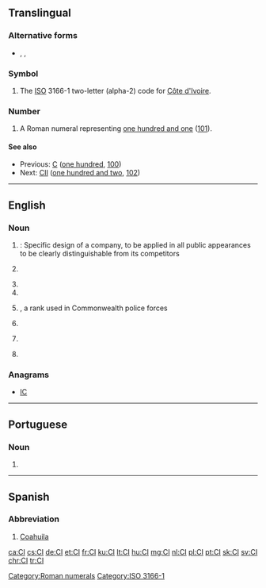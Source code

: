 {{also|Appendix:Variations of "ci"}}
==Translingual==

===Alternative forms===
* {{sense|roman numeral}} {{l|mul|ci}}, {{l|mul|LLI}}, {{l|mul|llli}}

===Symbol===
{{head|mul|symbol}}
# The [[ISO]] 3166-1 two-letter (alpha-2) code for [[Côte d'Ivoire]].

===Number===
{{mul-number}}

# A Roman numeral representing [[one hundred and one]] ([[101]]).

====See also====
* Previous: [[C]] ([[one hundred]], [[100]])
* Next: [[CII]] ([[one hundred and two]], [[102]])

[[Category:Roman numerals]]
[[Category:ISO 3166-1]]

----

==English==

===Noun===
{{en-noun}}

# {{initialism of|corporate identity|lang=en|dot=}}: Specific design of a company, to be applied in all public appearances to be clearly distinguishable from its competitors
# {{lb|en|law enforcement}} {{initialism of|[[confidential]] [[informant]]|lang=en}}
# {{initialism of|[[cooperating]] [[individual]]|lang=en}}
# {{initialism of|[[civil]] [[infraction]]|lang=en}}
# {{lb|en|law enforcement}} {{initialism of|chief inspector|lang=en|dot=}}, a rank used in Commonwealth police forces
# {{lb|en|baseball}} {{initialism of|corner infielder|lang=en}}
# {{initialism of|contextual inquiry|lang=en}}
# {{lb|en|software engineering}} {{initialism of|continuous integration|lang=en}}

===Anagrams===
* [[IC#English|IC]]

----

==Portuguese==

===Noun===
{{pt-noun|m|s}}

# {{initialism of|circuito integrado|lang=pt}}

----

==Spanish==

===Abbreviation===
{{rfc-header|Abbreviation}}
{{head|es|abbreviation}}

# [[Coahuila]] {{gloss|Mexican state}}

[[ca:CI]]
[[cs:CI]]
[[de:CI]]
[[et:CI]]
[[fr:CI]]
[[ku:CI]]
[[lt:CI]]
[[hu:CI]]
[[mg:CI]]
[[nl:CI]]
[[pl:CI]]
[[pt:CI]]
[[sk:CI]]
[[sv:CI]]
[[chr:CI]]
[[tr:CI]]